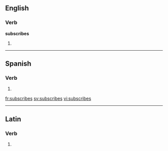 ==English==

===Verb===
'''subscribes'''

# {{third-person singular of|[[subscribe]]}}

----

==Spanish==

===Verb===
{{es-verb-form|subscribir}}

# {{es-verb form of|ending=ir|mood=indicative|tense=present|pers=2|formal=no|number=singular|[[subscribir]]}}

[[fr:subscribes]]
[[sv:subscribes]]
[[vi:subscribes]]

----
==Latin==

===Verb===
{{la-verb-form|subscrībēs}}

# {{conjugation of|subscribo|subscrībō|2|s|fut|act|ind|lang=la}}
{{count page|[[Wiktionary:Page count]]}}
{{rfc-auto}}